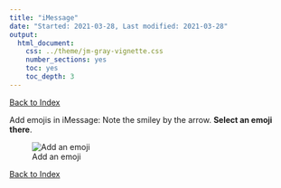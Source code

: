 ```yaml
---
title: "iMessage"
date: "Started: 2021-03-28, Last modified: 2021-03-28"
output:
  html_document:
    css: ../theme/jm-gray-vignette.css
    number_sections: yes
    toc: yes
    toc_depth: 3
---
```



[Back to Index](../README.html)

Add emojis in iMessage: Note the smiley by the arrow.
**Select an emoji there**.


![Add an emoji](./inc/emoji-in-message.png)


[Back to Index](../README.html)

